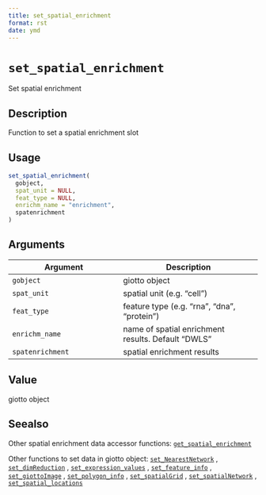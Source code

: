 ```yaml
--- 
title: set_spatial_enrichment 
format: rst 
date: ymd 
--- 
```

# `set_spatial_enrichment`

Set spatial enrichment


## Description

Function to set a spatial enrichment slot


## Usage

```r
set_spatial_enrichment(
  gobject,
  spat_unit = NULL,
  feat_type = NULL,
  enrichm_name = "enrichment",
  spatenrichment
)
```


## Arguments

Argument      |Description
------------- |----------------
`gobject`     |     giotto object
`spat_unit`     |     spatial unit (e.g. "cell")
`feat_type`     |     feature type (e.g. "rna", "dna", "protein")
`enrichm_name`     |     name of spatial enrichment results. Default "DWLS"
`spatenrichment`     |     spatial enrichment results


## Value

giotto object


## Seealso

Other spatial enrichment data accessor functions:
 [`get_spatial_enrichment`](#getspatialenrichment) 
 
 Other functions to set data in giotto object:
 [`set_NearestNetwork`](#setnearestnetwork) ,
 [`set_dimReduction`](#setdimreduction) ,
 [`set_expression_values`](#setexpressionvalues) ,
 [`set_feature_info`](#setfeatureinfo) ,
 [`set_giottoImage`](#setgiottoimage) ,
 [`set_polygon_info`](#setpolygoninfo) ,
 [`set_spatialGrid`](#setspatialgrid) ,
 [`set_spatialNetwork`](#setspatialnetwork) ,
 [`set_spatial_locations`](#setspatiallocations)


